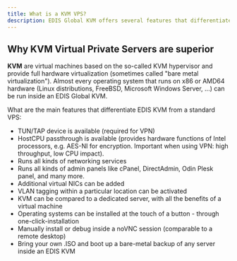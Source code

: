 ```yaml
---
title: What is a KVM VPS?
description: EDIS Global KVM offers several features that differentiate it from a standard VPS, including availability of TUN/TAP device, HostCPU passthrough, the ability to run networking services and admin panels, ...
---
```



## Why KVM Virtual Private Servers are superior

**KVM** are virtual machines based on the so-called KVM hypervisor and provide full hardware virtualization (sometimes called "bare metal virtualization"). Almost every operating system that runs on x86 or AMD64 hardware (Linux distributions, FreeBSD, Microsoft Windows Server, ...) can be run inside an EDIS Global KVM.

What are the main features that differentiate EDIS KVM from a standard VPS:

- TUN/TAP device is available (required for VPN)
- HostCPU passthrough is available (provides hardware functions of Intel processors, e.g. AES-NI for encryption. Important when using VPN: high throughput, low CPU impact).
- Runs all kinds of networking services
- Runs all kinds of admin panels like cPanel, DirectAdmin, Odin Plesk panel, and many more.
- Additional virtual NICs can be added
- VLAN tagging within a particular location can be activated
- KVM can be compared to a dedicated server, with all the benefits of a virtual machine
- Operating systems can be installed at the touch of a button - through one-click-installation
- Manually install or debug inside a noVNC session (comparable to a remote desktop)
- Bring your own .ISO and boot up a bare-metal backup of any server inside an EDIS KVM

<CtaButton
  label='Make a KVM yours today...'
  link='https://www.edisglobal.com'
  openInNewTab={true}
/>
